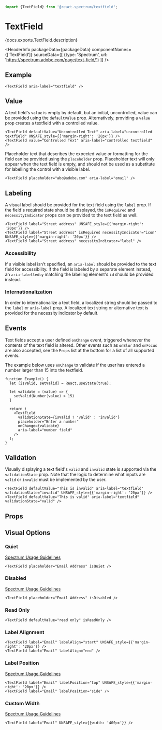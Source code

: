 

```jsx import
import {TextField} from '@react-spectrum/textfield';
```

# TextField

<p>{docs.exports.TextField.description}</p>

<HeaderInfo
  packageData={packageData}
  componentNames={['TextField']}
  sourceData={[
    {type: 'Spectrum', url: 'https://spectrum.adobe.com/page/text-field/'}
  ]} />

## Example

```tsx example
<TextField aria-label="textfield" />
```

## Value

A text field's `value` is empty by default, but an initial, uncontrolled, value can be provided using the `defaultValue` prop.
Alternatively, providing a `value` prop creates a textfield with a controlled value. 

```tsx example
<TextField defaultValue="Uncontrolled Text" aria-label="uncontrolled textfield" UNSAFE_style={{'margin-right': '20px'}} />
<TextField value="Controlled Text" aria-label="controlled textfield" />
```

Placeholder text that describes the expected value or formatting for the field can be provided using the `placeholder` prop. 
Placeholder text will only appear when the text field is empty, and should not be used as a substitute for labelling the control with a visible label.

```tsx example
<TextField placeholder="abc@adobe.com" aria-label="email" />
```

## Labeling

A visual label should be provided for the text field using the `label` prop. If the field's required state should be displayed,
the `isRequired` and `necessityIndicator` props can be provided to the text field as well.

```tsx example
<TextField label="Street address" UNSAFE_style={{'margin-right': '20px'}} />
<TextField label="Street address" isRequired necessityIndicator="icon" UNSAFE_style={{'margin-right': '20px'}} />
<TextField label="Street address" necessityIndicator="label" />
```

### Accessibility

If a visible label isn't specified, an `aria-label` should be provided to the text field for 
accessibility. If the field is labeled by a separate element instead, an `aria-labelledby`
matching the labeling element's `id` should be provided instead.

### Internationalization

In order to internationalize a text field, a localized string should be passed to the `label` or `aria-label` prop.
A localized text string or alternative text is provided for the necessity indicator by default.

## Events

Text fields accept a user defined `onChange` event, triggered whenever the contents of the text field
is altered. Other events such as `onBlur` and `onFocus` are also accepted, see the `Props`
list at the bottom for a list of all supported events.

The example below uses `onChange` to validate if the user has entered a number larger than 15 into the 
textfield. 

```tsx example
function Example() {
  let [isValid, setValid] = React.useState(true);

  let validate = (value) => {
    setValid(Number(value) > 15)
  }

  return (
    <TextField
      validationState={isValid ? 'valid' : 'invalid'}
      placeholder="Enter a number"
      onChange={validate}
      aria-label="number field"
    />
  );
}
```

## Validation

Visually displaying a text field's `valid` and `invalid` state is supported via the `validationState` prop.
Note that the logic to determine what inputs are `valid` or `invalid` must be implemented by the user.

```tsx example
<TextField defaultValue="This is invalid" aria-label="textfield" validationState="invalid" UNSAFE_style={{'margin-right': '20px'}} />
<TextField defaultValue="This is valid" aria-label="textfield" validationState="valid" />
```

## Props

<PropTable component={docs.exports.TextField} links={docs.links} />

## Visual Options

### Quiet 

[Spectrum Usage Guidelines](https://spectrum.adobe.com/page/text-field/#Quiet)

```tsx example
<TextField placeholder="Email Address" isQuiet />
```

### Disabled

[Spectrum Usage Guidelines](https://spectrum.adobe.com/page/text-field/#Disabled)

```tsx example
<TextField placeholder="Email Address" isDisabled />
```

### Read Only

```tsx example
<TextField defaultValue="read only" isReadOnly />
```

### Label Alignment

```tsx example
<TextField label="Email" labelAlign="start" UNSAFE_style={{'margin-right': '20px'}} />
<TextField label="Email" labelAlign="end" />
```

### Label Position

[Spectrum Usage Guidelines](https://spectrum.adobe.com/page/text-field/#Label-position)

```tsx example
<TextField label="Email" labelPosition="top" UNSAFE_style={{'margin-right': '20px'}} />
<TextField label="Email" labelPosition="side" />
```

### Custom Width

[Spectrum Usage Guidelines](https://spectrum.adobe.com/page/text-field/#Width)

```tsx example
<TextField label="Email" UNSAFE_style={{width: '400px'}} />
```
